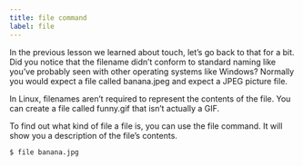 ```yaml
---
title: file command
label: file
---
```


In the previous lesson we learned about touch, let’s go back to that for a bit. Did you notice that the filename didn’t conform to standard naming like you’ve probably seen with other operating systems like Windows? Normally you would expect a file called banana.jpeg and expect a JPEG picture file.

In Linux, filenames aren’t required to represent the contents of the file. You can create a file called funny.gif that isn’t actually a GIF.

To find out what kind of file a file is, you can use the file command. It will show you a description of the file’s contents.

```shell
$ file banana.jpg
```
